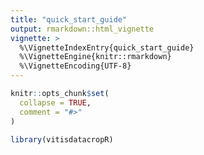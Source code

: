 ```yaml
---
title: "quick_start_guide"
output: rmarkdown::html_vignette
vignette: >
  %\VignetteIndexEntry{quick_start_guide}
  %\VignetteEngine{knitr::rmarkdown}
  %\VignetteEncoding{UTF-8}
---
```


```r
knitr::opts_chunk$set(
  collapse = TRUE,
  comment = "#>"
)
```

```r
library(vitisdatacropR)
```
